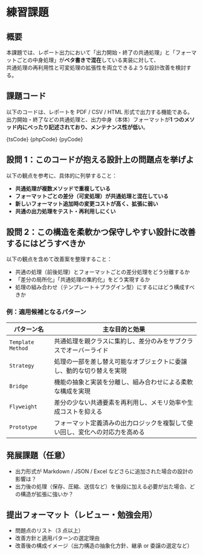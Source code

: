 

# 練習課題

## 概要

本課題では、レポート出力において「出力開始・終了の共通処理」と「フォーマットごとの中身処理」が**ベタ書きで混在**している実装に対して、  
共通処理の再利用性と可変処理の拡張性を両立できるような設計改善を検討する。

## 課題コード

以下のコードは、レポートを PDF / CSV / HTML 形式で出力する機能である。  
出力開始・終了などの共通処理と、出力中身（本体）フォーマットが**1 つのメソッド内にべったり記述されており、メンテナンス性が低い**。

<Tabs groupId="language">
  <TabItem value="ts" label="TypeScript">
    <CodeBlock language="ts">{tsCode}</CodeBlock>
  </TabItem>
  <TabItem value="php" label="PHP">
    <CodeBlock language="php">{phpCode}</CodeBlock>
  </TabItem>
  <TabItem value="python" label="Python">
    <CodeBlock language="python">{pyCode}</CodeBlock>
  </TabItem>
</Tabs>

## 設問 1：このコードが抱える設計上の問題点を挙げよ

以下の観点を参考に、具体的に列挙すること：

- **共通処理が複数メソッドで重複している**
- **フォーマットごとの差分（可変処理）が共通処理と混在している**
- **新しいフォーマット追加時の変更コストが高く、拡張に弱い**
- **共通の出力処理をテスト・再利用しにくい**

## 設問 2：この構造を柔軟かつ保守しやすい設計に改善するにはどうすべきか

以下の観点を含めて改善案を整理すること：

- 共通の処理（前後処理）とフォーマットごとの差分処理をどう分離するか
- 「差分の局所化」「共通処理の集約化」をどう実現するか
- 処理の組み合わせ（テンプレート＋プラグイン型）にするにはどう構成すべきか

### 例：適用候補となるパターン

| パターン名        | 主な目的と効果                                                               |
| ----------------- | ---------------------------------------------------------------------------- |
| `Template Method` | 共通処理を親クラスに集約し、差分のみをサブクラスでオーバーライド             |
| `Strategy`        | 処理の一部を差し替え可能なオブジェクトに委譲し、動的な切り替えを実現         |
| `Bridge`          | 機能の抽象と実装を分離し、組み合わせによる柔軟な構成を実現                   |
| `Flyweight`       | 差分の少ない共通要素を再利用し、メモリ効率や生成コストを抑える               |
| `Prototype`       | フォーマット定義済みの出力ロジックを複製して使い回し、変化への対応力を高める |

## 発展課題（任意）

- 出力形式が Markdown / JSON / Excel などさらに追加された場合の設計の影響は？
- 出力後の処理（保存、圧縮、送信など）を後段に加える必要が出た場合、どの構造が拡張に強いか？

## 提出フォーマット（レビュー・勉強会用）

- 問題点のリスト（3 点以上）
- 改善方針と適用パターンの選定理由
- 改善後の構成イメージ（出力構造の抽象化方針、継承 or 委譲の選定など）
